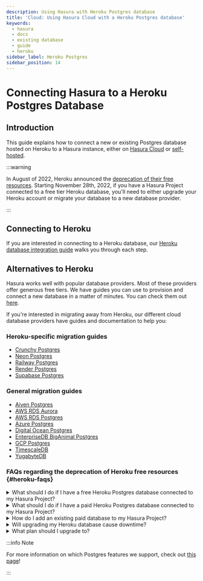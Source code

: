 ```yaml
---
description: Using Hasura with Heroku Postgres database
title: 'Cloud: Using Hasura Cloud with a Heroku Postgres database'
keywords:
  - hasura
  - docs
  - existing database
  - guide
  - heroku
sidebar_label: Heroku Postgres
sidebar_position: 14
---
```



# Connecting Hasura to a Heroku Postgres Database

## Introduction

This guide explains how to connect a new or existing Postgres database hosted on Heroku to a Hasura instance, either on
[Hasura Cloud](https://cloud.hasura.io) or [self-hosted](/deployment/deployment-guides/index.mdx).

:::warning

In August of 2022, Heroku announced the
[deprecation of their free resources](https://devcenter.heroku.com/changelog-items/2461). Starting November 28th, 2022,
if you have a Hasura Project connected to a free tier Heroku database, you'll need to either upgrade your Heroku account
or migrate your database to a new database provider.

:::

## Connecting to Heroku

If you are interested in connecting to a Heroku database, our
[Heroku database integration guide](/projects/heroku-url-sync.mdx) walks you through each step.

## Alternatives to Heroku

Hasura works well with popular database providers. Most of these providers offer generous free tiers. We have guides you
can use to provision and connect a new database in a matter of minutes. You can check them out
[here](/databases/connect-db/cloud-databases/index.mdx).

If you're interested in migrating away from Heroku, our different cloud database providers have guides and documentation
to help you:

### Heroku-specific migration guides

- [Crunchy Postgres](https://www.crunchydata.com/migrate-from-heroku)
- [Neon Postgres](https://neon.tech/docs/how-to-guides/hasura-heroku-migration/)
- [Railway Postgres](https://railway.app/heroku)
- [Render Postgres](https://render.com/docs/migrate-from-heroku)
- [Supabase Postgres](https://supabase.com/docs/guides/migrations/heroku)

### General migration guides

- [Aiven Postgres](https://docs.aiven.io/docs/products/postgresql/howto/migrate-pg-dump-restore.html)
- [AWS RDS Aurora](https://docs.aws.amazon.com/AmazonRDS/latest/AuroraUserGuide/AuroraPostgreSQL.Migrating.html)
- [AWS RDS Postgres](https://aws.amazon.com/getting-started/hands-on/move-to-managed/migrate-postgresql-to-amazon-rds/)
- [Azure Postgres](https://learn.microsoft.com/en-us/azure/dms/tutorial-postgresql-azure-postgresql-online-portal)
- [Digital Ocean Postgres](https://docs.digitalocean.com/products/databases/postgresql/how-to/migrate/)
- [EnterpriseDB BigAnimal Postgres](https://www.enterprisedb.com/docs/biganimal/latest/migration/cold_migration/)
- [GCP Postgres](https://cloud.google.com/database-migration/docs/postgres)
- [TimescaleDB](https://docs.timescale.com/timescaledb/latest/how-to-guides/migrate-data/)
- [YugabyteDB](https://docs.yugabyte.com/preview/migrate/migrate-steps/)

### FAQs regarding the deprecation of Heroku free resources {#heroku-faqs}

<details>
  <summary>What should I do if I have a free Heroku Postgres database connected to my Hasura Project?</summary>
  Following Heroku’s announcement of deprecation of free resources, you will have to either <a
    href={'https://help.heroku.com/81MBEG7L/how-do-i-upgrade-from-heroku-s-free-tier-and-begin-using-paid-resources'}
  >
    upgrade your Heroku database plan
  </a> or move to a different database provider. Heroku also appears to not be responding to questions from free-tier users.
  <br />
  <br />
  If you have URL sync enabled via our <a href={'/latest/projects/heroku-url-sync/'}>Heroku integration</a>, you can
  follow{' '}
  <a href={'https://devcenter.heroku.com/articles/upgrading-heroku-postgres-databases#upgrading-with-pg-copy'}>
    these steps
  </a>{' '}
  - <i>after</i> verifying your Heroku account with a credit card - to migrate your hobby-tier database to a paid tier.
</details>

<details>
  <summary>What should I do if I have a paid Heroku Postgres database connected to my Hasura Project?</summary>
  No other action is required from your end. Your Heroku database will continue to function as before with your Hasura Project.
</details>

<details>
  <summary>How do I add an existing paid database to my Hasura Project?</summary>
  Please follow the <a href={'/latest/projects/heroku-url-sync/'}>integration guide here</a>.
</details>

<details>
  <summary>Will upgrading my Heroku database cause downtime?</summary>
  These <a href={'https://devcenter.heroku.com/articles/updating-heroku-postgres-databases'}>docs on the Heroku site</a>
  &nbsp;list the ways a user can upgrade their free Heroku database. As per Heroku’s documentation, it does seem to
  involve some application downtime for successful upgrade and migration.
</details>

<details>
  <summary>What plan should I upgrade to?</summary>
  Heroku Postgres plans and their specifications can be found&nbsp;
  <a href={'https://devcenter.heroku.com/articles/heroku-postgres-plans'}>here</a>. Please choose a plan that would work
  best for your application.
</details>

:::info Note

For more information on which Postgres features we support, check out [this page](/databases/index.mdx#feature-support)!

:::
